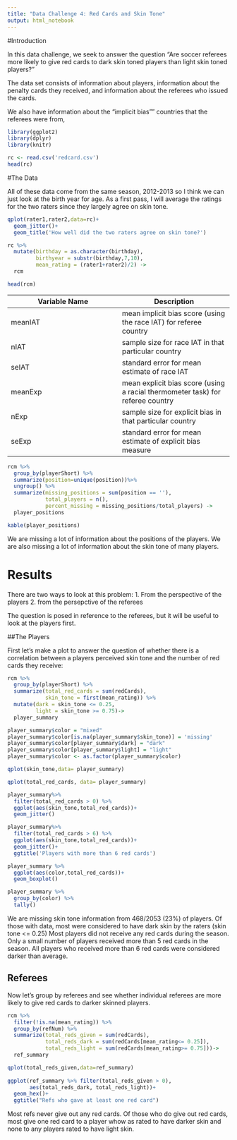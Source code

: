 ```yaml
---
title: "Data Challenge 4: Red Cards and Skin Tone"
output: html_notebook
---
```


#Introduction 

In this data challenge, we seek to answer the question “Are soccer referees more likely to give red cards to dark skin toned players than light skin toned players?”

The data set consists of information about players, information about the penalty cards they received, and information about the referees who issued the cards.

We also have information about the "implicit bias"" countries that the referees were from,

```r
library(ggplot2)
library(dplyr)
library(knitr)
```

```r
rc <- read.csv('redcard.csv')
head(rc)
```

#The Data

All of these data come from the same season, 2012-2013 so I think we can just look at the birth year for age. 
As a first pass, I will average the ratings for the two raters since they largely agree on skin tone. 

```r
qplot(rater1,rater2,data=rc)+
  geom_jitter()+
  geom_title('How well did the two raters agree on skin tone?')
```


```r

rc %>% 
  mutate(birthday = as.character(birthday),
         birthyear = substr(birthday,7,10),
         mean_rating = (rater1+rater2)/2) ->
  rcm
```

```r
head(rcm)
```

Variable Name | Description
------------- | -------------
meanIAT | mean implicit bias score (using the race IAT) for referee country
nIAT | sample size for race IAT in that particular country
seIAT | standard error for mean estimate of race IAT  
meanExp | mean explicit bias score (using a racial thermometer task) for referee country
nExp | sample size for explicit bias in that particular country
seExp |standard error for mean estimate of explicit bias measure

```r
rcm %>%
  group_by(playerShort) %>%
  summarize(position=unique(position))%>%
  ungroup() %>%
  summarize(missing_positions = sum(position == ''),
            total_players = n(),
            percent_missing = missing_positions/total_players) ->
  player_positions

kable(player_positions)
```
We are missing a lot of information about the positions of the players. 
We are also missing a lot of information about the skin tone of many players. 

# Results

There are two ways to look at this problem:
1. From the perspective of the players
2. from the persepctive of the referees

The question is posed in reference to the referees, but it will be useful to look at the players first.

##The Players

First let's make a plot to answer the question of whether there is a correlation between a players perceived skin tone and the number of red cards they receive:

```r


rcm %>%
  group_by(playerShort) %>%
  summarize(total_red_cards = sum(redCards),
            skin_tone = first(mean_rating)) %>%
  mutate(dark = skin_tone <= 0.25,
         light = skin_tone >= 0.75)->
  player_summary

player_summary$color = "mixed"
player_summary$color[is.na(player_summary$skin_tone)] = 'missing'
player_summary$color[player_summary$dark] = "dark"
player_summary$color[player_summary$light] = "light"
player_summary$color <- as.factor(player_summary$color)

qplot(skin_tone,data= player_summary)

qplot(total_red_cards, data= player_summary)

player_summary%>%
  filter(total_red_cards > 0) %>%
  ggplot(aes(skin_tone,total_red_cards))+
  geom_jitter()

player_summary%>%
  filter(total_red_cards > 6) %>%
  ggplot(aes(skin_tone,total_red_cards))+
  geom_jitter()+
  ggtitle('Players with more than 6 red cards')

player_summary %>%
  ggplot(aes(color,total_red_cards))+
  geom_boxplot()

player_summary %>%
  group_by(color) %>%
  tally()
```

We are missing skin tone information from 468/2053 (23%) of players. 
Of those with data, most were considered to have dark skin by the raters (skin tone <= 0.25)
Most players did not receive any red cards during the season. Only a small number of players received more than 5 red cards in the season. 
All players who received more than 6 red cards were considered darker than average. 


## Referees 

Now let's group by referees and see whether individual referees are more likely to give red cards to darker skinned players. 

```r
rcm %>%
  filter(!is.na(mean_rating)) %>%
  group_by(refNum) %>%
  summarize(total_reds_given = sum(redCards),
            total_reds_dark = sum(redCards[mean_rating<= 0.25]),
            total_reds_light = sum(redCards[mean_rating>= 0.75]))->
  ref_summary

qplot(total_reds_given,data=ref_summary)
    
ggplot(ref_summary %>% filter(total_reds_given > 0),
       aes(total_reds_dark, total_reds_light))+
  geom_hex()+
  ggtitle("Refs who gave at least one red card")
```
Most refs never give out any red cards.
Of those who do give out red cards, most give one red card to a player whow as rated to have darker skin and none to any players rated to have light skin. 




